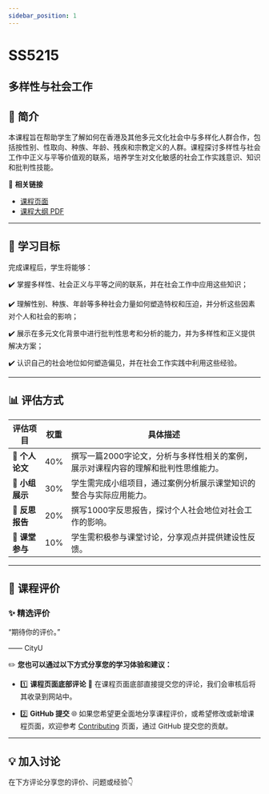 ```yaml
---
sidebar_position: 1
---
```


# SS5215
## 多样性与社会工作

## **📘 简介**
本课程旨在帮助学生了解如何在香港及其他多元文化社会中与多样化人群合作，包括按性别、性取向、种族、年龄、残疾和宗教定义的人群。课程探讨多样性与社会工作中正义与平等价值观的联系，培养学生对文化敏感的社会工作实践意识、知识和批判性技能。

🔗 **相关链接**
- [课程页面](https://www.cityu.edu.hk/catalogue/pg/202425/course/SS5215.htm)
- [课程大纲 PDF](https://www.cityu.edu.hk/catalogue/pg/202425/course/SS5215.pdf)

---

## **🎯 学习目标**

完成课程后，学生将能够：

✔️ 掌握多样性、社会正义与平等之间的联系，并在社会工作中应用这些知识；

✔️ 理解性别、种族、年龄等多种社会力量如何塑造特权和压迫，并分析这些因素对个人和社会的影响；

✔️ 展示在多元文化背景中进行批判性思考和分析的能力，并为多样性和正义提供解决方案；

✔️ 认识自己的社会地位如何塑造偏见，并在社会工作实践中利用这些经验。

---

## **📊 评估方式**

| **评估项目**             | **权重** | **具体描述**                                                                                       |
|------------------------|---------|---------------------------------------------------------------------------------------------------|
| **📄 个人论文**          | 40%     | 撰写一篇2000字论文，分析与多样性相关的案例，展示对课程内容的理解和批判性思维能力。                                               |
| **🎤 小组展示**          | 30%     | 学生需完成小组项目，通过案例分析展示课堂知识的整合与实际应用能力。                                               |
| **📝 反思报告**          | 20%     | 撰写1000字反思报告，探讨个人社会地位对社会工作的影响。                                                     |
| **💬 课堂参与**          | 10%     | 学生需积极参与课堂讨论，分享观点并提供建设性反馈。                                                           |

---

## **💬 课程评价**

### ✨ **精选评价**
<div className={commentStyles.commentBox}>
    <p className={commentStyles.commentText}>
        “期待你的评价。”
    </p>
    <p className={commentStyles.commentAuthor}>—— CityU</p>
</div>

✏️ **您也可以通过以下方式分享您的学习体验和建议：**

- 1️⃣ **课程页面底部评论**
💬 在课程页面底部直接提交您的评论，我们会审核后将其收录到网站中。

- 2️⃣ **GitHub 提交**
🌐 如果您希望更全面地分享课程评价，或希望修改或新增课程页面，欢迎参考 [Contributing](/contributing) 页面，通过 GitHub 提交您的贡献。

---

## **💡 加入讨论**

在下方评论分享您的评价、问题或经验👇
<Utterances />
